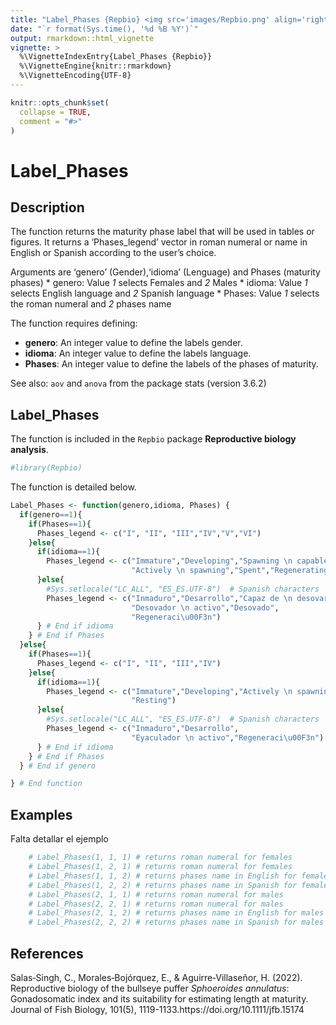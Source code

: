 ```yaml
---
title: "Label_Phases {Repbio} <img src='images/Repbio.png' align='right' height='20%' width='20%'/>"
date: "`r format(Sys.time(), '%d %B %Y')`"
output: rmarkdown::html_vignette
vignette: >
  %\VignetteIndexEntry{Label_Phases {Repbio}}
  %\VignetteEngine{knitr::rmarkdown}
  %\VignetteEncoding{UTF-8}
---
```


```r
knitr::opts_chunk$set(
  collapse = TRUE,
  comment = "#>"
)
```

# Label_Phases

## Description

The function returns the maturity phase label that will be used in tables or
figures. It returns a 'Phases_legend' vector in roman numeral or name in English
or Spanish according to the user's choice.

Arguments are 'genero' (Gender),'idioma' (Lenguage) and Phases (maturity phases)
 * genero: Value *1* selects Females and *2* Males
 * idioma: Value *1* selects English language and *2* Spanish language
 * Phases: Value *1* selects the roman numeral and *2* phases name


The function requires defining:

 * **genero**: An integer value to define the labels gender.
 * **idioma**: An integer value to define the labels language.
 * **Phases**: An integer value to define the labels of the phases of maturity.

See also: `aov` and `anova` from the package stats (version 3.6.2)


## Label_Phases

The function is included in the `Repbio` package **Reproductive biology analysis**.


```r
#library(Repbio)
```


The function is detailed below.

```r
Label_Phases <- function(genero,idioma, Phases) {
  if(genero==1){
    if(Phases==1){
      Phases_legend <- c("I", "II", "III","IV","V","VI")
    }else{
      if(idioma==1){
        Phases_legend <- c("Immature","Developing","Spawning \n capable",
                           "Actively \n spawning","Spent","Regenerating")
      }else{
        #Sys.setlocale("LC_ALL", "ES_ES.UTF-8")  # Spanish characters
        Phases_legend <- c("Inmaduro","Desarrollo","Capaz de \n desovar",
                           "Desovador \n activo","Desovado",
                           "Regeneraci\u00F3n")
      } # End if idioma
    } # End if Phases
  }else{
    if(Phases==1){
      Phases_legend <- c("I", "II", "III","IV")
    }else{
      if(idioma==1){
        Phases_legend <- c("Immature","Developing","Actively \n spawning",
                           "Resting")
      }else{
        #Sys.setlocale("LC_ALL", "ES_ES.UTF-8")  # Spanish characters
        Phases_legend <- c("Inmaduro","Desarrollo",
                           "Eyaculador \n activo","Regeneraci\u00F3n")
      } # End if idioma
    } # End if Phases
  } # End if genero

} # End function
```


## Examples

Falta detallar el ejemplo

```r
    # Label_Phases(1, 1, 1) # returns roman numeral for females
    # Label_Phases(1, 2, 1) # returns roman numeral for females
    # Label_Phases(1, 1, 2) # returns phases name in English for females
    # Label_Phases(1, 2, 2) # returns phases name in Spanish for females
    # Label_Phases(2, 1, 1) # returns roman numeral for males
    # Label_Phases(2, 2, 1) # returns roman numeral for males
    # Label_Phases(2, 1, 2) # returns phases name in English for males
    # Label_Phases(2, 2, 2) # returns phases name in Spanish for males
```


## References

Salas‐Singh, C., Morales‐Bojórquez, E., & Aguirre‐Villaseñor, H. (2022). Reproductive biology of the bullseye puffer *Sphoeroides annulatus*: Gonadosomatic index and its suitability for estimating length at maturity. Journal of Fish Biology, 101(5), 1119-1133.https://doi.org/10.1111/jfb.15174
